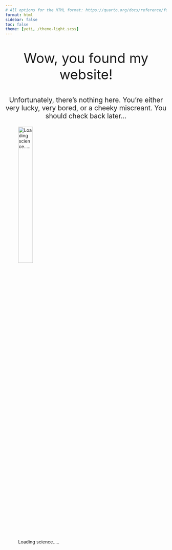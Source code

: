 ```yaml
---
# All options for the HTML format: https://quarto.org/docs/reference/formats/html.html
format: html
sidebar: false
toc: false
theme: [yeti, /theme-light.scss]
---
```


::: {.h1 style="text-align: center; font-size: 3em;"}
Wow, you found my website!
:::

::: {.body style="text-align: center; font-size: 1.5em;"}
Unfortunately, there's nothing here. You're either very lucky, very bored, or a cheeky miscreant. You should check back later...
:::

![Loading science.....](https://media2.giphy.com/media/v1.Y2lkPTc5MGI3NjExMnNud2Y0bGFkdDVpZXgzOTBiY2kwMmsxMHNhbmVoaW16bWdsM3Z3eCZlcD12MV9pbnRlcm5hbF9naWZfYnlfaWQmY3Q9Zw/gu9XBXiz60HlO5p9Nz/giphy.gif){fig-alt="Loading....." fig-align="center" width="33%"}
